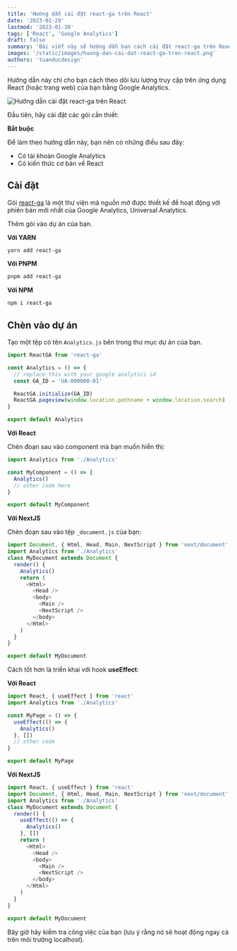 ```yaml
---
title: 'Hướng dẫn cài đặt react-ga trên React'
date: '2023-01-29'
lastmod: '2023-01-30'
tags: ['React', 'Google Analytics']
draft: false
summary: 'Bài viết này sẽ hướng dẫn bạn cách cài đặt react-ga trên React'
images: '/static/images/huong-dan-cai-dat-react-ga-tren-react.png'
authors: 'tuanducdesign'
---
```


Hướng dẫn này chỉ cho bạn cách theo dõi lưu lượng truy cập trên ứng dụng React (hoặc trang web) của bạn bằng Google Analytics.

![Hướng dẫn cài đặt react-ga trên React](/static/images/huong-dan-cai-dat-react-ga-tren-react.png)

Đầu tiên, hãy cài đặt các gói cần thiết:

**Bắt buộc**

Để làm theo hướng dẫn này, bạn nên có những điều sau đây:

- Có tài khoản Google Analytics
- Có kiến thức cơ bản về React

## Cài đặt

Gói [react-ga](https://www.npmjs.com/package/react-ga) là một thư viện mã nguồn mở được thiết kế để hoạt động với phiên bản mới nhất của Google Analytics, Universal Analytics.

Thêm gói vào dự án của bạn.

**Với YARN**

```bash
yarn add react-ga
```

**Với PNPM**

```bash
pnpm add react-ga
```

**Với NPM**

```bash
npm i react-ga
```

## Chèn vào dự án

Tạo một tệp có tên `Analytics.js` bên trong thư mục dự án của bạn.

```js
import ReactGA from 'react-ga'

const Analytics = () => {
  // replace this with your google analytics id
  const GA_ID = 'UA-000000-01'

  ReactGA.initialize(GA_ID)
  ReactGA.pageview(window.location.pathname + window.location.search)
}

export default Analytics
```

**Với React**

Chèn đoạn sau vào component mà bạn muốn hiển thị:

```js {1,4}
import Analytics from './Analytics'

const MyComponent = () => {
  Analytics()
  // other code here
}

export default MyComponent
```

**Với NextJS**

Chèn đoạn sau vào tệp `_document.js` của bạn:

```js {2,5}
import Document, { Html, Head, Main, NextScript } from 'next/document'
import Analytics from './Analytics'
class MyDocument extends Document {
  render() {
    Analytics()
    return (
      <Html>
        <Head />
        <body>
          <Main />
          <NextScript />
        </body>
      </Html>
    )
  }
}

export default MyDocument
```

Cách tốt hơn là triển khai với hook **useEffect**:

**Với React**

```js
import React, { useEffect } from 'react'
import Analytics from './Analytics'

const MyPage = () => {
  useEffect(() => {
    Analytics()
  }, [])
  // other code
}

export default MyPage
```

**Với NextJS**

```js {1,3,5,6,7,8}
import React, { useEffect } from 'react'
import Document, { Html, Head, Main, NextScript } from 'next/document'
import Analytics from './Analytics'
class MyDocument extends Document {
  render() {
    useEffect(() => {
      Analytics()
    }, [])
    return (
      <Html>
        <Head />
        <body>
          <Main />
          <NextScript />
        </body>
      </Html>
    )
  }
}

export default MyDocument
```

Bây giờ hãy kiểm tra công việc của bạn (lưu ý rằng nó sẽ hoạt động ngay cả trên môi trường localhost).
